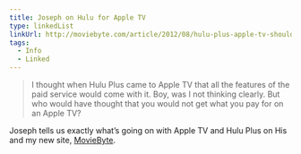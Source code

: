 ```yaml
---
title: Joseph on Hulu for Apple TV
type: linkedList
linkUrl: http://moviebyte.com/article/2012/08/hulu-plus-apple-tv-should-be-equals-with-your-web-browser
tags:
  - Info
  - Linked
---
```


> I thought when Hulu Plus came to Apple TV that all the features of the paid service would come with it. Boy, was I not thinking clearly. But who would have thought that you would not get what you pay for on an Apple TV?

Joseph tells us exactly what’s going on with Apple TV and Hulu Plus on His and my new site, [MovieByte](http://moviebyte.com).
